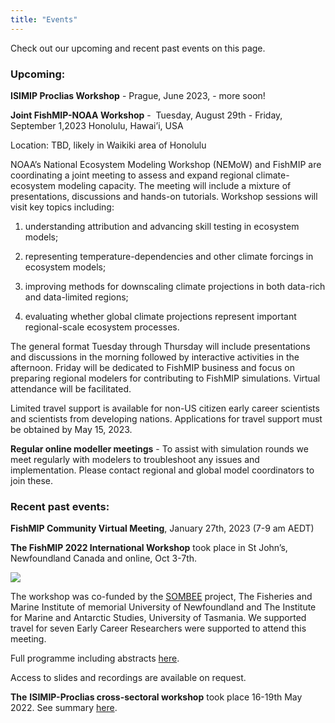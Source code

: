 ```yaml
---
title: "Events"
---
```


Check out our upcoming and recent past events on this page.

### Upcoming:

**ISIMIP Proclias Workshop** - Prague, June 2023, - more soon!

**Joint FishMIP-NOAA Workshop** -  Tuesday, August 29th - Friday, September 1,2023 Honolulu, Hawai'i, USA

Location: TBD, likely in Waikiki area of Honolulu

NOAA's National Ecosystem Modeling Workshop (NEMoW) and FishMIP are coordinating a joint meeting to assess and expand regional climate-ecosystem modeling capacity. The meeting will include a mixture of presentations, discussions and hands-on tutorials. Workshop sessions will visit key topics including: 

(1) understanding attribution and advancing skill testing in ecosystem models; 

(2) representing temperature-dependencies and other climate forcings in ecosystem models; 

(3) improving methods for downscaling climate projections in both data-rich and data-limited regions; 

(4) evaluating whether global climate projections represent important regional-scale ecosystem processes. 


The general format Tuesday through Thursday will include presentations and discussions in the morning followed by interactive activities in the afternoon. Friday will be dedicated to FishMIP business and focus on preparing regional modelers for contributing to FishMIP simulations. Virtual attendance will be facilitated.  


Limited travel support is available for non-US citizen early career scientists and scientists from developing nations. Applications for travel support must be obtained by May 15, 2023.   


**Regular online modeller meetings** - To assist with simulation rounds we meet regularly with modelers to troubleshoot any issues and implementation. Please contact regional and global model coordinators to join these.

### Recent past events:
**FishMIP Community Virtual Meeting**, January 27th, 2023 (7-9 am AEDT)

**The FishMIP 2022 International Workshop** took place in St John's, Newfoundland Canada and online, Oct 3-7th.

![](stjohnspic.png)

The workshop was co-funded by the [SOMBEE](http://sombee.org/) project, The Fisheries and Marine Institute of memorial University of Newfoundland and The Institute for Marine and Antarctic Studies, University of Tasmania. We supported travel for seven Early Career Researchers were supported to attend this meeting.

Full programme including abstracts [here](https://docs.google.com/document/d/1-qx-44lATN-yIOHd86kjvFIfKFZXp9bb/edit?usp=sharing&ouid=116794278928838702705&rtpof=true&sd=true).

Access to slides and recordings are available on request.

**The** **ISIMIP-Proclias cross-sectoral workshop** took place 16-19th May 2022. See summary [here](https://www.isimip.org/outcomes/cross-sectoral-isimip-and-proclias-workshop-2022/).

\
